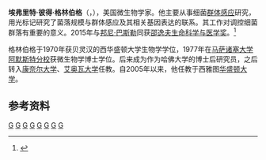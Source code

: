 {{Infobox scientist
|name              = Everett Peter Greenberg
|image             = 
|image_size        =
|caption           = 
|birth_date        = {{birth year and age|1948}}
|birth_place       = [[纽约|纽约]]
|nationality       = 美国
|field             = [[微生物学|微生物学]]
|work_institutions = [[华盛顿大学|华盛顿大学]]<br/>[[艾奥瓦大学|艾奥瓦大学]]
|alma_mater        = [[西华盛顿大学|西华盛顿大学]]<br/>[[艾奥瓦大学|艾奥瓦大学]]<br/>[[马萨诸塞大学阿默斯特分校|马萨诸塞大学阿默斯特分校]]
|known_for         = [[群体感应|群体感应]]
|prizes            = [[邵逸夫奖|邵逸夫奖]] (2015)
}}
'''埃弗里特·彼得·格林伯格'''（{{lang-en|'''Everett Peter Greenberg'''}}，{{bd|1948年|11月7日}}），美国微生物学家。他主要从事细菌[[群体感应|群体感应]]研究，用光标记研究了菌落规模与群体感应及其相关基因表达的联系。其工作对调控细菌群落有重要的意义。2015年与[[邦尼·巴斯勒|邦尼·巴斯勒]]同获[[邵逸夫生命科学与医学奖|邵逸夫生命科学与医学奖]]。<ref>{{Cite web |url=http://www.shawprize.org/gb/shaw.php?tmp=3&twoid=98&threeid=244&fourid=439 |title=邵逸夫奖 |access-date=2015-09-28 |archive-url=https://web.archive.org/web/20151010141646/http://www.shawprize.org/gb/shaw.php?tmp=3&twoid=98&threeid=244&fourid=439 |archive-date=2015-10-10 |dead-url=yes }}</ref>

格林伯格于1970年获贝灵汉的西华盛顿大学生物学学位，1977年在[[马萨诸塞大学阿默斯特分校|马萨诸塞大学阿默斯特分校]]获微生物学博士学位。后来成为作为哈佛大学的博士后研究员，之后转入[[康奈尔大学|康奈尔大学]]、[[艾奥瓦大学|艾奥瓦大学]]任教。自2005年以来，他任教于西雅图[[华盛顿大学|华盛顿大学]]。

== 参考资料==
{{Reflist|30em}}

{{Shaw Prize}}

[[Category:1948年出生|G]]
[[Category:康乃爾大學教師|G]]
[[Category:美国文理科学院院士|G]]
[[Category:在世人物|G]]
[[Category:愛荷華大學校友|G]]
[[Category:马萨诸塞大学阿默斯特分校校友|G]]
[[Category:華盛頓大學教師|G]]
[[Category:邵逸夫奖得主|G]]